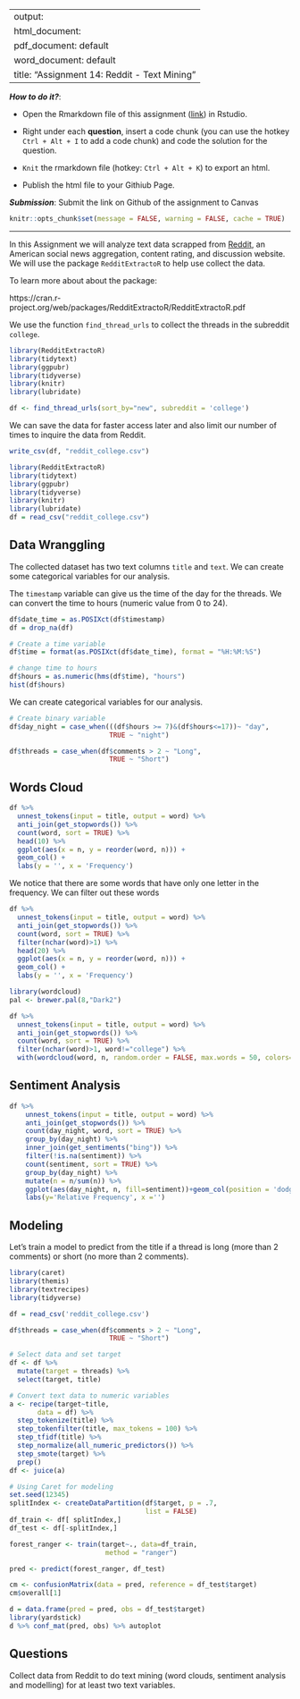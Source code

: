 
---
output: 
  html_document:
  pdf_document: default
  word_document: default
title: "Assignment 14: Reddit - Text Mining"
---

***How to do it?***: 

- Open the Rmarkdown file of this assignment ([link](assignment14.Rmd)) in Rstudio. 

- Right under each **question**, insert  a code chunk (you can use the hotkey `Ctrl + Alt + I` to add a code chunk) and code the solution for the question. 

- `Knit` the rmarkdown file (hotkey: `Ctrl + Alt + K`) to export an html.  

-  Publish the html file to your Githiub Page. 

***Submission***: Submit the link on Github of the assignment to Canvas

```{r setup, include=FALSE}
knitr::opts_chunk$set(message = FALSE, warning = FALSE, cache = TRUE)
```

-------

In this Assignment we will analyze text data scrapped from [Reddit](https://www.reddit.com/), an American social news aggregation, content rating, and discussion website. We will use the package `RedditExtractoR` to help use collect the data.

To learn more about about the package:

https://cran.r-project.org/web/packages/RedditExtractoR/RedditExtractoR.pdf

We use the function `find_thread_urls` to collect the threads in the subreddit `college`. 

```{r, eval=FALSE}
library(RedditExtractoR) 
library(tidytext)
library(ggpubr) 
library(tidyverse) 
library(knitr)
library(lubridate)

df <- find_thread_urls(sort_by="new", subreddit = 'college')
```

We can save the data for faster access later and also limit our number of times to inquire the data from Reddit. 

```{r, eval=FALSE}
write_csv(df, "reddit_college.csv")
```


```{r}
library(RedditExtractoR) 
library(tidytext)
library(ggpubr) 
library(tidyverse) 
library(knitr)
library(lubridate)
df = read_csv("reddit_college.csv")
```

## Data Wranggling

The collected dataset has two text columns `title` and `text`.  We can create some categorical variables for our analysis.  

The `timestamp` variable can give us the time of the day for the threads. We can convert the time to hours (numeric value from 0 to 24).

```{r}
df$date_time = as.POSIXct(df$timestamp)
df = drop_na(df)

# Create a time variable
df$time = format(as.POSIXct(df$date_time), format = "%H:%M:%S")

# change time to hours
df$hours = as.numeric(hms(df$time), "hours")
hist(df$hours)
```

We can create categorical variables for our analysis. 

```{r}
# Create binary variable
df$day_night = case_when(((df$hours >= 7)&(df$hours<=17))~ "day",
                         TRUE ~ "night")

df$threads = case_when(df$comments > 2 ~ "Long",
                         TRUE ~ "Short")

```


## Words Cloud

```{r}
df %>% 
  unnest_tokens(input = title, output = word) %>% 
  anti_join(get_stopwords()) %>% 
  count(word, sort = TRUE) %>% 
  head(10) %>% 
  ggplot(aes(x = n, y = reorder(word, n))) +
  geom_col() +
  labs(y = '', x = 'Frequency')
```

We notice that there are some words that have only one letter in the frequency. We can filter out these words

```{r}
df %>% 
  unnest_tokens(input = title, output = word) %>% 
  anti_join(get_stopwords()) %>% 
  count(word, sort = TRUE) %>% 
  filter(nchar(word)>1) %>% 
  head(20) %>% 
  ggplot(aes(x = n, y = reorder(word, n))) +
  geom_col() +
  labs(y = '', x = 'Frequency')
```


```{r}
library(wordcloud) 
pal <- brewer.pal(8,"Dark2")

df %>%
  unnest_tokens(input = title, output = word) %>% 
  anti_join(get_stopwords()) %>% 
  count(word, sort = TRUE) %>%
  filter(nchar(word)>1, word!="college") %>% 
  with(wordcloud(word, n, random.order = FALSE, max.words = 50, colors=pal))
```


## Sentiment Analysis

```{r}
df %>%
    unnest_tokens(input = title, output = word) %>% 
    anti_join(get_stopwords()) %>% 
    count(day_night, word, sort = TRUE) %>%
    group_by(day_night) %>% 
    inner_join(get_sentiments("bing")) %>%
    filter(!is.na(sentiment)) %>%
    count(sentiment, sort = TRUE) %>% 
    group_by(day_night) %>% 
    mutate(n = n/sum(n)) %>% 
    ggplot(aes(day_night, n, fill=sentiment))+geom_col(position = 'dodge')+
    labs(y='Relative Frequency', x ='')

```


## Modeling

Let's train a model to predict from the title if a thread is long (more than 2 comments) or short (no more than 2 comments).

```{r}
library(caret)
library(themis)
library(textrecipes)
library(tidyverse)

df = read_csv('reddit_college.csv')

df$threads = case_when(df$comments > 2 ~ "Long",
                         TRUE ~ "Short")

# Select data and set target 
df <- df %>% 
  mutate(target = threads) %>% 
  select(target, title) 

# Convert text data to numeric variables
a <- recipe(target~title,
       data = df) %>% 
  step_tokenize(title) %>% 
  step_tokenfilter(title, max_tokens = 100) %>% 
  step_tfidf(title) %>% 
  step_normalize(all_numeric_predictors()) %>% 
  step_smote(target) %>% 
  prep()
df <- juice(a)

# Using Caret for modeling
set.seed(12345)
splitIndex <- createDataPartition(df$target, p = .7, 
                                  list = FALSE)
df_train <- df[ splitIndex,]
df_test <- df[-splitIndex,]

forest_ranger <- train(target~., data=df_train, 
                        method = "ranger")

pred <- predict(forest_ranger, df_test)

cm <- confusionMatrix(data = pred, reference = df_test$target)
cm$overall[1]

d = data.frame(pred = pred, obs = df_test$target)
library(yardstick)
d %>% conf_mat(pred, obs) %>% autoplot
```

## Questions

Collect data from Reddit to do text mining (word clouds, sentiment analysis and modelling) for at least two text variables. 
